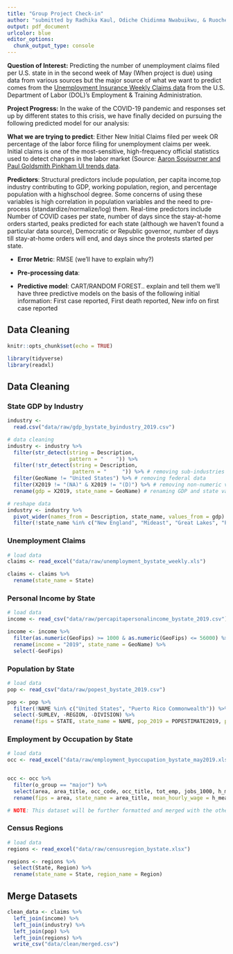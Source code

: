 ```yaml
---
title: "Group Project Check-in"
author: "submitted by Radhika Kaul, Odiche Chidinma Nwabuikwu, & Ruochen Wang"
output: pdf_document
urlcolor: blue
editor_options: 
  chunk_output_type: console
---
```


**Question of Interest:** Predicting the number of unemployment claims filed per U.S. state in in the second week of May (When project is due) using data from various sources but the major source of what we want to predict comes from the [Unemployment Insurance Weekly Claims data](https://oui.doleta.gov/unemploy/claims.asp) from the U.S. Department of Labor (DOL)'s Employment & Training Administration.

**Project Progress:** In the wake of the COVID-19 pandemic and responses set up by different states to this crisis, we have finally decided on pursuing the following predicted model for our analysis: 

**What we are trying to predict**: Either New Initial Claims filed per week OR percentage of the labor force filing for unemployment claims per week. Initial claims is one of the most-sensitive, high-frequency official statistics used to detect changes in the labor market (Source: [Aaron Soujourner and Paul Goldsmith Pinkham UI trends data](https://paulgp.github.io/GoogleTrendsUINowcast/google_trends_UI.html).

**Predictors**: Structural predictors include population, per capita income,top industry contributing to GDP, working population, region, and percentage population with a highschool degree. Some concerns of using these variables is high correlation in population variables and the need to pre-process (standardize/normalize/log) them. 
Real-time predictors include Number of COVID cases per state, number of days since the stay-at-home orders started, peaks predicted for each state (although we haven't found a particular data source), Democratic or Republic governor, number of days till stay-at-home orders will end, and days since the protests started per state. 

- **Error Metric**: RMSE (we'll have to explain why?)

- **Pre-processing data**: 

- **Predictive model**: CART/RANDOM FOREST.. explain and tell them we'll have three predictive models on the basis of the following initial information: First case reported, First death reported, New info on first case reported
 
## Data Cleaning

```r

knitr::opts_chunk$set(echo = TRUE)
```

```r
library(tidyverse)
library(readxl)
```

## Data Cleaning

### State GDP by Industry
```r

industry <-
  read.csv("data/raw/gdp_bystate_byindustry_2019.csv")

# data cleaning
industry <- industry %>%
  filter(str_detect(string = Description,
                    pattern = "    ")) %>% 
  filter(!str_detect(string = Description, 
                     pattern = "     ")) %>% # removing sub-industries
  filter(GeoName != "United States") %>% # removing federal data
  filter(X2019 != "(NA)" & X2019 != "(D)") %>% # removing non-numeric values from GDP
  rename(gdp = X2019, state_name = GeoName) # renaming GDP and state variables

# reshape data
industry <- industry %>% 
  pivot_wider(names_from = Description, state_name, values_from = gdp) %>%
  filter(!state_name %in% c("New England", "Mideast", "Great Lakes", "Plains", "Southeast", "Southwest", "Rocky Mountain", "Far West"))

```


### Unemployment Claims

```r

# load data
claims <- read_excel("data/raw/unemployment_bystate_weekly.xls")

claims <- claims %>%
  rename(state_name = State)

```


### Personal Income by State 

```r

# load data
income <- read_csv("data/raw/percapitapersonalincome_bystate_2019.csv")

income <- income %>%
  filter(as.numeric(GeoFips) >= 1000 & as.numeric(GeoFips) <= 56000) %>% # remove fed/regional data
  rename(income = "2019", state_name = GeoName) %>%
  select(-GeoFips)

```


### Population by State

```r

# load data
pop <- read_csv("data/raw/popest_bystate_2019.csv")

pop <- pop %>%
  filter(!NAME %in% c("United States", "Puerto Rico Commonwealth")) %>%
  select(-SUMLEV, -REGION, -DIVISION) %>%
  rename(fips = STATE, state_name = NAME, pop_2019 = POPESTIMATE2019, pop_over18 = POPEST18PLUS2019, pcnt_pop_over18 = PCNT_POPEST18PLUS)

```


### Employment by Occupation by State

```r

# load data
occ <- read_excel("data/raw/employment_byoccupation_bystate_may2019.xlsx")


occ <- occ %>%
  filter(o_group == "major") %>%
  select(area, area_title, occ_code, occ_title, tot_emp, jobs_1000, h_mean, h_median) %>%
  rename(fips = area, state_name = area_title, mean_hourly_wage = h_mean, med_hourly_wage = h_median )

# NOTE: This dataset will be further formatted and merged with the others after further discussion.

```

### Census Regions
```r

# load data
regions <- read_excel("data/raw/censusregion_bystate.xlsx")

regions <- regions %>%
  select(State, Region) %>%
  rename(state_name = State, region_name = Region)
```



## Merge Datasets
```r

clean_data <- claims %>%
  left_join(income) %>%
  left_join(industry) %>%
  left_join(pop) %>%
  left_join(regions) %>%
  write_csv("data/clean/merged.csv")
```


